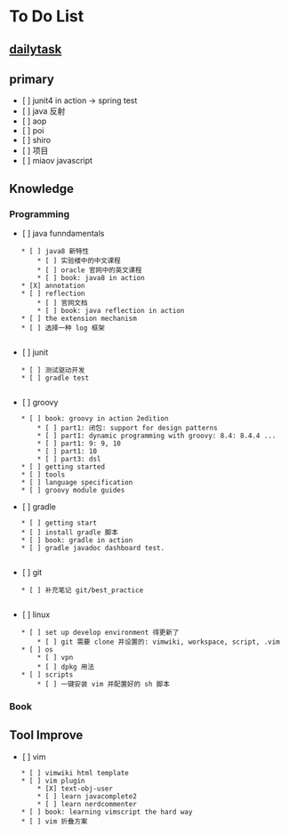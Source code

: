 = To Do List =

== [[dailytask/dailytask|dailytask]] ==

== primary ==
* [ ] junit4 in action -> spring test
* [ ] java 反射
* [ ] aop
* [ ] poi
* [ ] shiro
* [ ] 项目
* [ ] miaov javascript

== Knowledge ==

=== Programming ===

* [ ] java funndamentals
	* [ ] java8 新特性
		* [ ] 实验楼中的中文课程	
		* [ ] oracle 官网中的英文课程
		* [ ] book: java8 in action
	* [X] annotation
	* [ ] reflection	
		* [ ] 官网文档 
		* [ ] book: java reflection in action
	* [ ] the extension mechanism
	* [ ] 选择一种 log 框架
	
* [ ] junit
    * [ ] 测试驱动开发
    * [ ] gradle test
    
* [ ] groovy
	* [ ] book: groovy in action 2edition 
		* [ ] part1: 闭包: support for design patterns
		* [ ] part1: dynamic programming with groovy: 8.4: 8.4.4 ...
		* [ ] part1: 9: 9, 10
		* [ ] part1: 10
		* [ ] part3: dsl
	* [ ] getting started 
	* [ ] tools
	* [ ] language specification
	* [ ] groovy module guides

* [ ] gradle
	* [ ] getting start
	* [ ] install gradle 脚本
	* [ ] book: gradle in action 
	* [ ] gradle javadoc dashboard test.
	
* [ ] git
	* [ ] 补充笔记 git/best_practice
	 
* [ ] linux
	* [ ] set up develop environment 得更新了
		* [ ] git 需要 clone 并设置的: vimwiki, workspace, script, .vim
	* [ ] os
		* [ ] vpn
		* [ ] dpkg 用法
	* [ ] scripts
		* [ ] 一键安装 vim 并配置好的 sh 脚本

	
=== Book ===

== Tool Improve ==

* [ ] vim
	* [ ] vimwiki html template
	* [ ] vim plugin
		* [X] text-obj-user
		* [ ] learn javacomplete2
		* [ ] learn nerdcommenter
	* [ ] book: learning vimscript the hard way
	* [ ] vim 折叠方案
	
